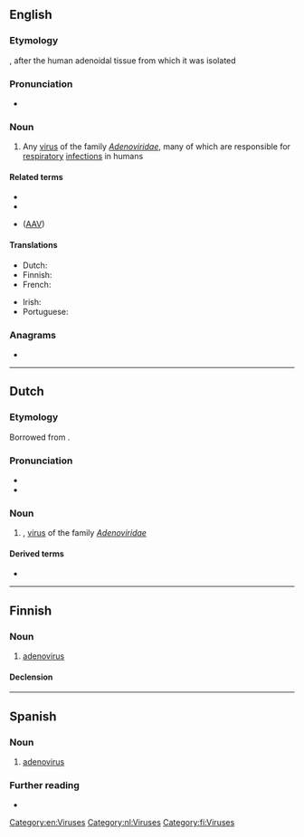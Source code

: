 {{also|adenovírus}}
==English==
{{wikipedia}}
{{wikispecies|Adenoviridae}}

===Etymology===
{{blend|en|adenoid|virus}}, after the human adenoidal tissue from which it was isolated

===Pronunciation===
* {{IPA|en|/əˈdɛnəʊˌvaɪɹəs/}}

===Noun===
{{en-noun}}

# {{lb|en|medicine}} Any [[virus]] of the family ''[[Adenoviridae]]'', many of which are responsible for [[respiratory]] [[infection]]s in humans

====Related terms====
* {{l|en|adenoviral}}
* {{l|en|adeno-associated}}
* {{l|en|adeno-associated virus}} ([[AAV]])

====Translations====
{{trans-top|a virus of the family Adenoviridae}}
* Dutch: {{t|nl|adenovirus|n}}
* Finnish: {{t|fi|adenovirus}}
* French: {{t+|fr|adénovirus|m}}
{{trans-mid}}
* Irish: {{t|ga|adanaivíreas|m}}
* Portuguese: {{t|pt|adenovírus|m}}
{{trans-bottom}}

===Anagrams===
* {{anagrams|en|a=adeinorsuv|indeavours}}

----

==Dutch==

===Etymology===
Borrowed from {{bor|nl|en|adenovirus}}.

===Pronunciation===
* {{IPA|nl|/aːˈdeː.noːˌviː.rʏs/}}
* {{hyphenation|nl|ade|no|vi|rus}}

===Noun===
{{nl-noun|n|-en|-}}

# {{l|en|adenovirus}}, [[virus]] of the family ''[[Adenoviridae]]''

====Derived terms====
* {{l|nl|adenoviraal}}

----

==Finnish==

===Noun===
{{fi-noun}}

# [[#English|adenovirus]]

====Declension====
{{fi-decl-vastaus|adenoviru|a}}

----

==Spanish==

===Noun===
{{es-noun|m}}

# [[#English|adenovirus]]

===Further reading===
* {{R:DRAE}}

[[Category:en:Viruses]]
[[Category:nl:Viruses]]
[[Category:fi:Viruses]]
